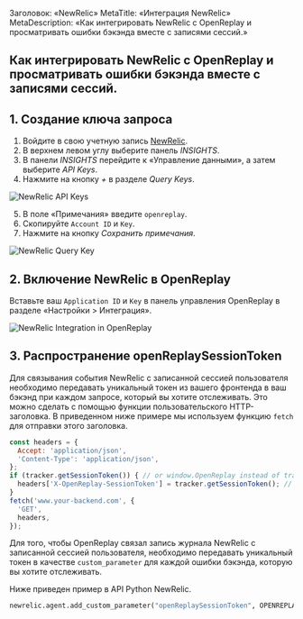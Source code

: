 Заголовок: «NewRelic»
MetaTitle: «Интеграция NewRelic»
MetaDescription: «Как интегрировать NewRelic с OpenReplay и просматривать ошибки бэкэнда вместе с записями сессий.»

## Как интегрировать NewRelic с OpenReplay и просматривать ошибки бэкэнда вместе с записями сессий.

## 1. Создание ключа запроса

1. Войдите в свою учетную запись [NewRelic](https://newrelic.com).
2. В верхнем левом углу выберите панель *INSIGHTS*.
3. В панели *INSIGHTS* перейдите к «Управление данными», а затем выберите *API Keys*.
4. Нажмите на кнопку *+* в разделе *Query Keys*.

![NewRelic API Keys](/static/newrelic-1.png#center)

5. В поле «Примечания» введите `openreplay`.
6. Скопируйте `Account ID` и `Key`.
7. Нажмите на кнопку *Сохранить примечания*.

![NewRelic Query Key](/static/newrelic-2.png#center)

## 2. Включение NewRelic в OpenReplay

Вставьте ваш `Application ID` и `Key` в панель управления OpenReplay в разделе «Настройки > Интеграция».

![NewRelic Integration in OpenReplay](/static/newrelic-3.jpg#center)

## 3. Распространение openReplaySessionToken

Для связывания события NewRelic с записанной сессией пользователя необходимо передавать уникальный токен из вашего фронтенда в ваш бэкэнд при каждом запросе, который вы хотите отслеживать. Это можно сделать с помощью функции пользовательского HTTP-заголовка. В приведенном ниже примере мы используем функцию `fetch` для отправки этого заголовка.


```javascript
const headers = {
  Accept: 'application/json',
  'Content-Type': 'application/json',
};
if (tracker.getSessionToken()) { // or window.OpenReplay instead of tracker if you're using the snippet
  headers['X-OpenReplay-SessionToken'] = tracker.getSessionToken(); // Inject openReplaySessionToken
}
fetch('www.your-backend.com', {
  'GET',
  headers,
});
```


Для того, чтобы OpenReplay связал запись журнала NewRelic с записанной сессией пользователя, необходимо передавать уникальный токен в качестве `custom_parameter` для каждой ошибки бэкэнда, которую вы хотите отслеживать.

Ниже приведен пример в API Python NewRelic.


```python
newrelic.agent.add_custom_parameter("openReplaySessionToken", OPENREPLAY_SESSION_TOKEN)
```

